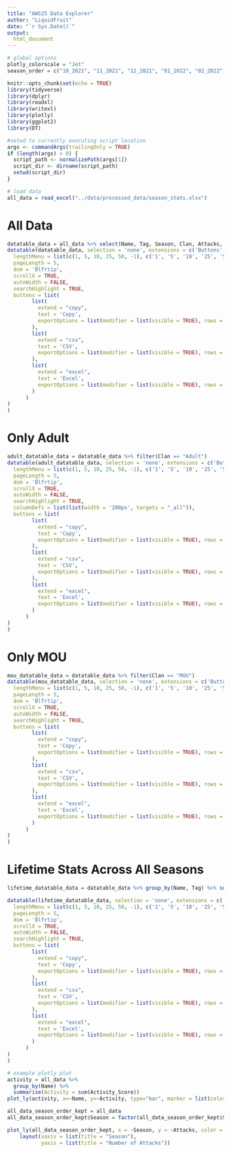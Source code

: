 ```yaml
---
title: "AWS25 Data Explorer"
author: "LiquidFruit"
date: "`r Sys.Date()`"
output:
  html_document
---
```


```r
# global options
plotly_colorscale = "Jet"
season_order = c("10_2021", "11_2021", "12_2021", "01_2022", "02_2022", "03_2022", "04_2022", "05_2022", "06_2022", "07_2022", "08_2022", "09_2022", "10_2022", "11_2022", "12_2022", "01_2023", "02_2023", "03_2023", "04_2023", "05_2023", "06_2023", "07_2023", "08_2023", "09_2023", "10_2023", "11_2023")
```

```r
knitr::opts_chunk$set(echo = TRUE)
library(tidyverse)
library(dplyr)
library(readxl)
library(writexl)
library(plotly)
library(ggplot2)
library(DT)

#setwd to currently executing script location
args <- commandArgs(trailingOnly = TRUE)
if (length(args) > 0) {
  script_path <- normalizePath(args[1])
  script_dir <- dirname(script_path)
  setwd(script_dir)
}
```

```r
# load data
all_data = read_excel("../data/processed_data/season_stats.xlsx")
```

# All Data
```r
datatable_data = all_data %>% select(Name, Tag, Season, Clan, Attacks, Donated, Activity_Score, Received, War_Stars, CWL_Stars, Gold, Elixir, Dark_Elixir, Clan_Games, Capital_Gold_Looted, Capital_Gold_Donated, Discord)
datatable(datatable_data, selection = 'none', extensions = c('Buttons', 'Select'), options = list(
  lengthMenu = list(c(1, 5, 10, 25, 50, -1), c('1', '5', '10', '25', '50', 'All')),
  pageLength = 5,
  dom = 'Blfrtip',
  scrollX = TRUE,
  autoWidth = FALSE,
  searchHighlight = TRUE,
  buttons = list(
        list(
          extend = "copy",
          text = 'Copy',
          exportOptions = list(modifier = list(visible = TRUE), rows = ":visible", columns = ":visible")
        ), 
        list(
          extend = "csv",
          text = 'CSV',
          exportOptions = list(modifier = list(visible = TRUE), rows = ":visible", columns = ":visible")
        ), 
        list(
          extend = "excel",
          text = 'Excel',
          exportOptions = list(modifier = list(visible = TRUE), rows = ":visible", columns = ":visible")
        )
      )
)
)
```

# Only Adult
```r
adult_datatable_data = datatable_data %>% filter(Clan == "Adult")
datatable(adult_datatable_data, selection = 'none', extensions = c('Buttons', 'Select'), options = list(
  lengthMenu = list(c(1, 5, 10, 25, 50, -1), c('1', '5', '10', '25', '50', 'All')),
  pageLength = 5,
  dom = 'Blfrtip',
  scrollX = TRUE,
  autoWidth = FALSE,
  searchHighlight = TRUE,
  columnDefs = list(list(width = '200px', targets = "_all")),
  buttons = list(
        list(
          extend = "copy",
          text = 'Copy',
          exportOptions = list(modifier = list(visible = TRUE), rows = ":visible", columns = ":visible")
        ), 
        list(
          extend = "csv",
          text = 'CSV',
          exportOptions = list(modifier = list(visible = TRUE), rows = ":visible", columns = ":visible")
        ), 
        list(
          extend = "excel",
          text = 'Excel',
          exportOptions = list(modifier = list(visible = TRUE), rows = ":visible", columns = ":visible")
        )
      )
)
)
```

# Only MOU
```r
mou_datatable_data = datatable_data %>% filter(Clan == "MOU")
datatable(mou_datatable_data, selection = 'none', extensions = c('Buttons', 'Select'), options = list(
  lengthMenu = list(c(1, 5, 10, 25, 50, -1), c('1', '5', '10', '25', '50', 'All')),
  pageLength = 5,
  dom = 'Blfrtip',
  scrollX = TRUE,
  autoWidth = FALSE,
  searchHighlight = TRUE,
  buttons = list(
        list(
          extend = "copy",
          text = 'Copy',
          exportOptions = list(modifier = list(visible = TRUE), rows = ":visible", columns = ":visible")
        ), 
        list(
          extend = "csv",
          text = 'CSV',
          exportOptions = list(modifier = list(visible = TRUE), rows = ":visible", columns = ":visible")
        ), 
        list(
          extend = "excel",
          text = 'Excel',
          exportOptions = list(modifier = list(visible = TRUE), rows = ":visible", columns = ":visible")
        )
      )
)
)
```

# Lifetime Stats Across All Seasons
```r
lifetime_datatable_data = datatable_data %>% group_by(Name, Tag) %>% summarise(Total_Attacks = sum(Attacks), Total_Donations = sum(Donated), Total_Activity_Score = sum(Activity_Score), Total_Received = sum(Received), Total_Dark_Elixir = sum(Dark_Elixir), Total_Clan_Games = sum(Clan_Games), Total_Capital_Gold_Looted = sum(Capital_Gold_Looted), Total_Capital_Gold_Donated = sum(Capital_Gold_Donated))

datatable(lifetime_datatable_data, selection = 'none', extensions = c('Buttons', 'Select'), options = list(
  lengthMenu = list(c(1, 5, 10, 25, 50, -1), c('1', '5', '10', '25', '50', 'All')),
  pageLength = 5,
  dom = 'Blfrtip',
  scrollX = TRUE,
  autoWidth = FALSE,
  searchHighlight = TRUE,
  buttons = list(
        list(
          extend = "copy",
          text = 'Copy',
          exportOptions = list(modifier = list(visible = TRUE), rows = ":visible", columns = ":visible")
        ), 
        list(
          extend = "csv",
          text = 'CSV',
          exportOptions = list(modifier = list(visible = TRUE), rows = ":visible", columns = ":visible")
        ), 
        list(
          extend = "excel",
          text = 'Excel',
          exportOptions = list(modifier = list(visible = TRUE), rows = ":visible", columns = ":visible")
        )
      )
)
)
```

```r
# example plotly plot
activity = all_data %>%
  group_by(Name) %>%
  summarise(Activity = sum(Activity_Score))
plot_ly(activity, x=~Name, y=~Activity, type="bar", marker = list(color = ~Activity, colorscale = plotly_colorscale))
```

```r
all_data_season_order_kept = all_data
all_data_season_order_kept$Season = factor(all_data_season_order_kept$Season, levels = season_order)

plot_ly(all_data_season_order_kept, x = ~Season, y = ~Attacks, color = ~Name, type = 'scatter', mode = 'lines+markers') %>%
    layout(xaxis = list(title = "Season"),
           yaxis = list(title = "Number of Attacks"))
```